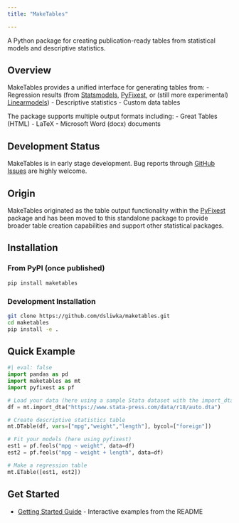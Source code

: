 ```yaml
---
title: "MakeTables"

---
```


A Python package for creating publication-ready tables from statistical models and descriptive statistics.

## Overview

MakeTables provides a unified interface for generating tables from:
- Regression results (from [Statsmodels](https://www.statsmodels.org/stable/index.html), [PyFixest](https://py-econometrics.github.io/pyfixest/pyfixest.html), or (still more experimental) [Linearmodels](https://bashtage.github.io/linearmodels/))
- Descriptive statistics
- Custom data tables

The package supports multiple output formats including:
- Great Tables (HTML)
- LaTeX
- Microsoft Word (docx) documents

::: {.callout-note}
## Development Status
MakeTables is in early stage development. Bug reports through [GitHub Issues](https://github.com/dsliwka/maketables/issues) are highly welcome.
:::

## Origin

MakeTables originated as the table output functionality within the [PyFixest](https://github.com/py-econometrics/pyfixest) package and has been moved to this standalone package to provide broader table creation capabilities and support other statistical packages.

## Installation

### From PyPI (once published)
```bash
pip install maketables
```

### Development Installation
```bash
git clone https://github.com/dsliwka/maketables.git
cd maketables
pip install -e .
```

## Quick Example

```python
#| eval: false
import pandas as pd
import maketables as mt
import pyfixest as pf

# Load your data (here using a sample Stata dataset with the import_dta function that also stores variable labels)
df = mt.import_dta("https://www.stata-press.com/data/r18/auto.dta")

# Create descriptive statistics table
mt.DTable(df, vars=["mpg","weight","length"], bycol=["foreign"])

# Fit your models (here using pyfixest)
est1 = pf.feols("mpg ~ weight", data=df)
est2 = pf.feols("mpg ~ weight + length", data=df)

# Make a regression table
mt.ETable([est1, est2])
```


## Get Started

- [Getting Started Guide](getting-started.ipynb) - Interactive examples from the README
